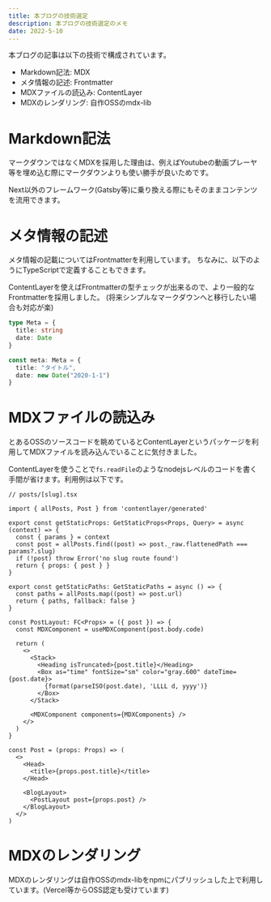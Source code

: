 ```yaml
---
title: 本ブログの技術選定
description: 本ブログの技術選定のメモ
date: 2022-5-10
---
```


本ブログの記事は以下の技術で構成されています。

- Markdown記法: MDX
- メタ情報の記述: Frontmatter
- MDXファイルの読込み: ContentLayer
- MDXのレンダリング: 自作OSSのmdx-lib

# Markdown記法
マークダウンではなくMDXを採用した理由は、例えばYoutubeの動画プレーヤ等を埋め込む際にマークダウンよりも使い勝手が良いためです。

Next以外のフレームワーク(Gatsby等)に乗り換える際にもそのままコンテンツを流用できます。

# メタ情報の記述
メタ情報の記載についてはFrontmatterを利用しています。
ちなみに、以下のようにTypeScriptで定義することもできます。

ContentLayerを使えばFrontmatterの型チェックが出来るので、より一般的なFrontmatterを採用しました。
(将来シンプルなマークダウンへと移行したい場合も対応が楽)

```ts
type Meta = {
  title: string
  date: Date
}

const meta: Meta = {
  title: "タイトル",
  date: new Date("2020-1-1")
}
```

# MDXファイルの読込み
とあるOSSのソースコードを眺めているとContentLayerというパッケージを利用してMDXファイルを読み込んでいることに気付きました。

ContentLayerを使うことで`fs.readFile`のようなnodejsレベルのコードを書く手間が省けます。利用例は以下です。

```tsx
// posts/[slug].tsx

import { allPosts, Post } from 'contentlayer/generated'

export const getStaticProps: GetStaticProps<Props, Query> = async (context) => {
  const { params } = context
  const post = allPosts.find((post) => post._raw.flattenedPath === params?.slug)
  if (!post) throw Error('no slug route found')
  return { props: { post } }
}

export const getStaticPaths: GetStaticPaths = async () => {
  const paths = allPosts.map((post) => post.url)
  return { paths, fallback: false }
}

const PostLayout: FC<Props> = ({ post }) => {
  const MDXComponent = useMDXComponent(post.body.code)

  return (
    <>
      <Stack>
        <Heading isTruncated>{post.title}</Heading>
        <Box as="time" fontSize="sm" color="gray.600" dateTime={post.date}>
          {format(parseISO(post.date), 'LLLL d, yyyy')}
        </Box>
      </Stack>

      <MDXComponent components={MDXComponents} />
    </>
  )
}

const Post = (props: Props) => (
  <>
    <Head>
      <title>{props.post.title}</title>
    </Head>

    <BlogLayout>
      <PostLayout post={props.post} />
    </BlogLayout>
  </>
)

```

# MDXのレンダリング
MDXのレンダリングは自作OSSのmdx-libをnpmにパブリッシュした上で利用しています。(Vercel等からOSS認定も受けています)

